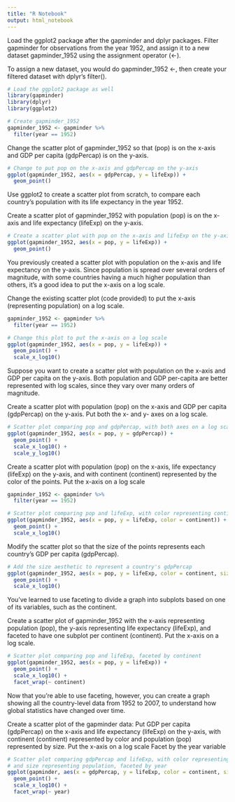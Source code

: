 ```yaml
---
title: "R Notebook"
output: html_notebook
---
```



Load the ggplot2 package after the gapminder and dplyr packages.
Filter gapminder for observations from the year 1952, and assign it to a new dataset gapminder_1952 using the assignment operator (<-).

To assign a new dataset, you would do gapminder_1952 <-, then create your filtered dataset with dplyr's filter().

```r
# Load the ggplot2 package as well
library(gapminder)
library(dplyr)
library(ggplot2)

# Create gapminder_1952
gapminder_1952 <- gapminder %>%
  filter(year == 1952)
```

Change the scatter plot of gapminder_1952 so that (pop) is on the x-axis and GDP per capita (gdpPercap) is on the y-axis.

```r

# Change to put pop on the x-axis and gdpPercap on the y-axis
ggplot(gapminder_1952, aes(x = gdpPercap, y = lifeExp)) +
  geom_point()
```

Use ggplot2 to create a scatter plot from scratch, to compare each country's population with its life expectancy in the year 1952.

Create a scatter plot of gapminder_1952 with population (pop) is on the x-axis and life expectancy (lifeExp) on the y-axis.

```r
# Create a scatter plot with pop on the x-axis and lifeExp on the y-axis
ggplot(gapminder_1952, aes(x = pop, y = lifeExp)) +
  geom_point()
```

You previously created a scatter plot with population on the x-axis and life expectancy on the y-axis. Since population is spread over several orders of magnitude, with some countries having a much higher population than others, it's a good idea to put the x-axis on a log scale.

Change the existing scatter plot (code provided) to put the x-axis (representing population) on a log scale.


```r
gapminder_1952 <- gapminder %>%
  filter(year == 1952)

# Change this plot to put the x-axis on a log scale
ggplot(gapminder_1952, aes(x = pop, y = lifeExp)) +
  geom_point() +
  scale_x_log10()
```

Suppose you want to create a scatter plot with population on the x-axis and GDP per capita on the y-axis. Both population and GDP per-capita are better represented with log scales, since they vary over many orders of magnitude.

Create a scatter plot with population (pop) on the x-axis and GDP per capita (gdpPercap) on the y-axis. Put both the x- and y- axes on a log scale.

```r
# Scatter plot comparing pop and gdpPercap, with both axes on a log scale
ggplot(gapminder_1952, aes(x = pop, y = gdpPercap)) +
  geom_point() +
  scale_x_log10() +
  scale_y_log10()
```

Create a scatter plot with population (pop) on the x-axis, life expectancy (lifeExp) on the y-axis, and with continent (continent) represented by the color of the points. Put the x-axis on a log scale

```r
gapminder_1952 <- gapminder %>%
  filter(year == 1952)

# Scatter plot comparing pop and lifeExp, with color representing continent
ggplot(gapminder_1952, aes(x = pop, y = lifeExp, color = continent)) +
  geom_point() +
  scale_x_log10()
```

Modify the scatter plot so that the size of the points represents each country's GDP per capita (gdpPercap).

```r
# Add the size aesthetic to represent a country's gdpPercap
ggplot(gapminder_1952, aes(x = pop, y = lifeExp, color = continent, size = gdpPercap)) +
  geom_point() +
  scale_x_log10()
```

You've learned to use faceting to divide a graph into subplots based on one of its variables, such as the continent.

Create a scatter plot of gapminder_1952 with the x-axis representing population (pop), the y-axis representing life expectancy (lifeExp), and faceted to have one subplot per continent (continent). Put the x-axis on a log scale.


```r
# Scatter plot comparing pop and lifeExp, faceted by continent
ggplot(gapminder_1952, aes(x = pop, y = lifeExp)) +
  geom_point() +
  scale_x_log10() +
  facet_wrap(~ continent)
```

Now that you're able to use faceting, however, you can create a graph showing all the country-level data from 1952 to 2007, to understand how global statistics have changed over time.

Create a scatter plot of the gapminder data:
Put GDP per capita (gdpPercap) on the x-axis and life expectancy (lifeExp) on the y-axis, with continent (continent) represented by color and population (pop) represented by size.
Put the x-axis on a log scale
Facet by the year variable


```r

# Scatter plot comparing gdpPercap and lifeExp, with color representing continent
# and size representing population, faceted by year
ggplot(gapminder, aes(x = gdpPercap, y = lifeExp, color = continent, size = pop)) +
  geom_point() +
  scale_x_log10() +
  facet_wrap(~ year)
```










